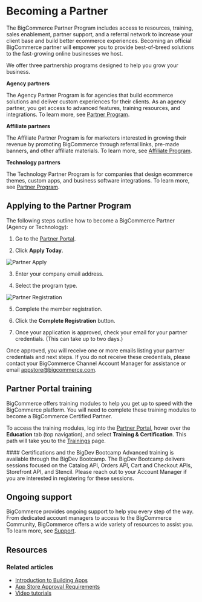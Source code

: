 # Becoming a Partner

The BigCommerce Partner Program includes access to resources, training, sales enablement, partner support, and a referral network to increase your client base and build better ecommerce experiences.
Becoming an official BigCommerce partner will empower you to provide best-of-breed solutions to the fast-growing online businesses we host. 

We offer three partnership programs designed to help you grow your business. 

**Agency partners**

The Agency Partner Program is for agencies that build ecommerce solutions and deliver custom experiences for their clients. As an agency partner, you get access to advanced features, training resources, and integrations. To learn more, see [Partner Program](https://www.bigcommerce.com/partners/become-a-partner/).

**Affiliate partners**

The Affiliate Partner Program is for marketers interested in growing their revenue by promoting BigCommerce through referral links, pre-made banners, and other affiliate materials. To learn more, see [Affiliate Program](https://www.bigcommerce.com/partners/become-a-partner/affiliate/).

**Technology partners**

The Technology Partner Program is for companies that design ecommerce themes, custom apps, and business software integrations. To learn more, see [Partner Program](https://www.bigcommerce.com/partners/become-a-partner/).

## Applying to the Partner Program

The following steps outline how to become a BigCommerce Partner (Agency or Technology):

1. Go to the [Partner Portal](https://partners.bigcommerce.com/).
   
2. Click **Apply Today**.
   
![Partner Apply](https://raw.githubusercontent.com/bigcommerce/dev-docs/master/assets/images/becoming-a-partner-01.png "Partner Apply")

3. Enter your company email address.
   
4. Select the program type.
   
![Partner Registration](https://raw.githubusercontent.com/bigcommerce/dev-docs/master/assets/images/becoming-a-partner-02.png "Partner Registration")

5. Complete the member registration.

6. Click the **Complete Registration** button. 

7. Once your application is approved, check your email for your partner credentials. (This can take up to two days.)

Once approved, you will receive one or more emails listing your partner credentials and next steps. If you do not receive these credentials, please contact your BigCommerce Channel Account Manager for assistance or email [appstore@bigcommerce.com](mailto:appstore@bigcommerce.com).

## Partner Portal training

BigCommerce offers training modules to help you get up to speed with the BigCommerce platform. You will need to complete these training modules to become a BigCommerce Certified Partner.

To access the training modules, log into the [Partner Portal](https://partners.bigcommerce.com/), hover over the **Education** tab (top navigation), and select **Training & Certification**. This path will take you to the [Trainings](https://partners.bigcommerce.com/English/Solutions/training/training_and_enablement.aspx) page.

<Callout type="info">
#### Certifications and the BigDev Bootcamp
Advanced training is available through the BigDev Bootcamp. The BigDev Bootcamp delivers sessions focused on the Catalog API, Orders API, Cart and Checkout APIs, Storefront API, and Stencil. Please reach out to your Account Manager if you are interested in registering for these sessions.
</Callout>


## Ongoing support

BigCommerce provides ongoing support to help you every step of the way. From dedicated account managers to access to the BigCommerce Community, BigCommerce offers a wide variety of resources to assist you. To learn more, see [Support](/docs/start/about/support).

## Resources

### Related articles

* [Introduction to Building Apps](/docs/integrations/apps)
* [App Store Approval Requirements](/docs/integrations/apps/guide/requirements)
* [Video tutorials](https://support.bigcommerce.com/s/videos)
